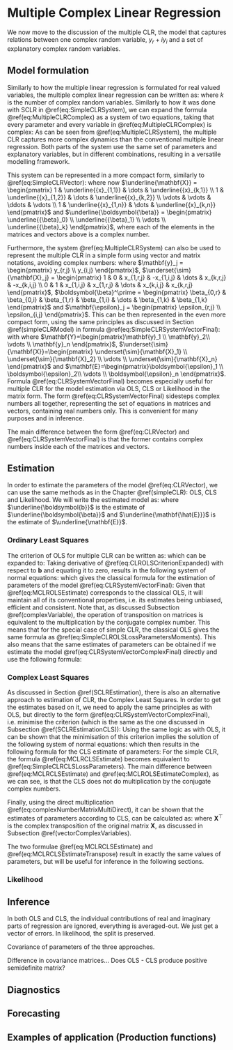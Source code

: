 # Multiple Complex Linear Regression {#multipleCLR}
We now move to the discussion of the multiple CLR, the model that captures relations between one complex random variable, $y_r + i y_i$ and a set of explanatory complex random variables.

## Model formulation 
Similarly to how the multiple linear regression is formulated for real valued variables, the multiple complex linear regression can be written as:
\begin{equation}
    y_j = \beta_0 + \beta_1 x_{1,j} + \beta_2 x_{2,j} + \dots + \beta_k x_{k,j} + \epsilon_j,
    (\#eq:MultipleCLRComplex)
\end{equation}
where $k$ is the number of complex random variables. Similarly to how it was done with SCLR in \@ref(eq:SimpleCLRSystem), we can expand the formula \@ref(eq:MultipleCLRComplex) as a system of two equations, taking that every parameter and every variable in \@ref(eq:MultipleCLRComplex) is complex:
\begin{equation}
    \begin{aligned}
        y_{r,j} = & \beta_{0,r} + \beta_{1,r} x_{1,r,j} - \beta_{1,i} x_{1,i,j} + \dots + \beta_{k,r} x_{k,r,j} - \beta_{k,i} x_{k,i,j} + \epsilon_{r,j} \\
        y_{i,j} = & \beta_{0,i} + \beta_{1,r} x_{1,i,j} + \beta_{1,i} x_{1,r,j} + \dots + \beta_{k,r} x_{k,i,j} + \beta_{k,i} x_{k,r,j} + \epsilon_{i,j} .
    \end{aligned}
    (\#eq:MultipleCLRSystem)
\end{equation}
As can be seen from \@ref(eq:MultipleCLRSystem), the multiple CLR captures more complex dynamics than the conventional multiple linear regression. Both parts of the system use the same set of parameters and explanatory variables, but in different combinations, resulting in a versatile modelling framework.

This system can be represented in a more compact form, similarly to \@ref(eq:SimpleCLRVector):
\begin{equation}
    \underline{\mathbf{y}} = \underline{\mathbf{X}} \underline{\boldsymbol{\beta}} + \underline{\boldsymbol{\epsilon}} ,
    (\#eq:CLRVector)
\end{equation}
where now $\underline{\mathbf{X}} = \begin{pmatrix} 1 & \underline{{x}_{1,1}} & \dots & \underline{{x}_{k,1}} \\ 1 & \underline{{x}_{1,2}} & \dots & \underline{{x}_{k,2}} \\ \vdots & \vdots & \ddots & \vdots \\ 1 & \underline{{x}_{1,n}} & \dots & \underline{{x}_{k,n}} \end{pmatrix}$ and $\underline{\boldsymbol{\beta}} = \begin{pmatrix} \underline{{\beta}_0} \\ \underline{{\beta}_1} \\ \vdots \\ \underline{{\beta}_k} \end{pmatrix}$, where each of the elements in the matrices and vectors above is a complex number.

Furthermore, the system \@ref(eq:MultipleCLRSystem) can also be used to represent the multiple CLR in a simple form using vector and matrix notations, avoiding complex numbers:
\begin{equation}
    \mathbf{y}_j = \underset{\sim}{\mathbf{X}_j} \boldsymbol{\beta} + \boldsymbol{\epsilon}_j ,
    (\#eq:MultipleCLRSystemVector)
\end{equation}
where $\mathbf{y}_j = \begin{pmatrix} y_{r,j} \\ y_{i,j} \end{pmatrix}$, $\underset{\sim}{\mathbf{X}_j} = \begin{pmatrix} 1 & 0 & x_{1,r,j} & -x_{1,i,j} & \dots & x_{k,r,j} & -x_{k,i,j} \\ 0 & 1 & x_{1,i,j} & x_{1,r,j} & \dots & x_{k,i,j} & x_{k,r,j} \end{pmatrix}$, $\boldsymbol{\beta}^\prime = \begin{pmatrix} \beta_{0,r} & \beta_{0,i} & \beta_{1,r} & \beta_{1,i} & \dots & \beta_{1,k} & \beta_{1,k} \end{pmatrix}$ and $\mathbf{\epsilon}_j = \begin{pmatrix} \epsilon_{r,j} \\ \epsilon_{i,j} \end{pmatrix}$. This can be then represented in the even more compact form, using the same principles as discussed in Section \@ref(simpleCLRModel) in formula \@ref(eq:SimpleCLRSystemVectorFinal):
\begin{equation}
    \mathbf{Y} = \underset{\sim}{\mathbf{X}} \boldsymbol{\beta} + \mathbf{E} 
    (\#eq:CLRSystemVectorFinal)
\end{equation}
with where $\mathbf{Y}=\begin{pmatrix}\mathbf{y}_1 \\ \mathbf{y}_2\\ \vdots \\ \mathbf{y}_n \end{pmatrix}$, $\underset{\sim}{\mathbf{X}}=\begin{pmatrix} \underset{\sim}{\mathbf{X}_1} \\ \underset{\sim}{\mathbf{X}_2} \\ \vdots \\ \underset{\sim}{\mathbf{X}_n} \end{pmatrix}$ and $\mathbf{E}=\begin{pmatrix}\boldsymbol{\epsilon}_1 \\ \boldsymbol{\epsilon}_2\\ \vdots \\ \boldsymbol{\epsilon}_n \end{pmatrix}$. Formula \@ref(eq:CLRSystemVectorFinal) becomes especially useful for multiple CLR for the model estimation via OLS, CLS or Likelihood in the matrix form. The form \@ref(eq:CLRSystemVectorFinal) sidesteps complex numbers all together, representing the set of equations in matrices and vectors, containing real numbers only. This is convenient for many purposes and in inference.

The main difference between the form \@ref(eq:CLRVector) and \@ref(eq:CLRSystemVectorFinal) is that the former contains complex numbers inside each of the matrices and vectors.


## Estimation
In order to estimate the parameters of the model \@ref(eq:CLRVector), we can use the same methods as in the Chapter \@ref(simpleCLR): OLS, CLS and Likelihood. We will write the estimated model as:
\begin{equation}
    \underline{\mathbf{Y}} = \underline{\mathbf{X}} \underline{\boldsymbol{b}} + \underline{\mathbf{\hat{E}}} ,
    (\#eq:CLRSystemVectorFinalEstimated)
\end{equation}
where $\underline{\boldsymbol{b}}$ is the estimate of $\underline{\boldsymbol{\beta}}$ and $\underline{\mathbf{\hat{E}}}$ is the estimate of $\underline{\mathbf{E}}$.





### Ordinary Least Squares
The criterion of OLS for multiple CLR can be written as:
\begin{equation}
    \min S(\boldsymbol{b}) = \min \left(\mathbf{\hat{E}}^\prime \mathbf{\hat{E}}\right),
    (\#eq:CLROLSCriterion)
\end{equation}
which can be expanded to:
\begin{equation}
    \begin{aligned}
    S(\boldsymbol{b}) = & \left( \mathbf{Y} - \mathbf{X} \boldsymbol{b} \right)^\prime \left( \mathbf{Y} - \mathbf{X} \boldsymbol{b} \right) = \\
    & \mathbf{Y}^\prime \mathbf{Y} - \mathbf{Y}^\prime \mathbf{X} \boldsymbol{b} - \boldsymbol{b}^\prime \mathbf{X}^\prime \mathbf{Y} + \boldsymbol{b}^\prime \mathbf{X}^\prime \mathbf{X} \boldsymbol{b}
    \end{aligned}. 
    (\#eq:CLROLSCriterionExpanded)
\end{equation}
Taking derivative of \@ref(eq:CLROLSCriterionExpanded) with respect to $\boldsymbol{b}$ and equating it to zero, results in the following system of normal equations:
\begin{equation}
    \mathbf{X}^\prime \mathbf{X} \boldsymbol{b} = \mathbf{X}^\prime \mathbf{Y} ,
    (\#eq:CLROLSSystemOfNormalEquations)
\end{equation}
which gives the classical formula for the estimation of parameters of the model \@ref(eq:CLRSystemVectorFinal):
\begin{equation}
    \boldsymbol{b} = \left( \mathbf{{X}}^\prime \mathbf{X}\right)^{-1} \mathbf{{X}}^\prime \mathbf{Y}
    (\#eq:MCLROLSEstimate)
\end{equation}
Given that \@ref(eq:MCLROLSEstimate) corresponds to the classical OLS, it will maintain all of its conventional properties, i.e. its estimates being unbiased, efficient and consistent. Note that, as discussed Subsection \@ref(complexVariable), the operation of transposition on matrices is equivalent to the multiplication by the conjugate complex number. This means that for the special case of simple CLR, the classical OLS gives the same formula as \@ref(eq:SimpleCLROLSLossParametersMoments). This also means that the same estimates of parameters can be obtained if we estimate the model \@ref(eq:CLRSystemVectorComplexFinal) directly and use the following formula:
\begin{equation}
    \boldsymbol{b} = \left( \underset{\sim}{\mathbf{\tilde{X}}}^\prime \underset{\sim}{\mathbf{X}}\right)^{-1} \underset{\sim}{\mathbf{\tilde{X}}}^\prime \underset{\sim}{\mathbf{Y}} .
    (\#eq:MCLROLSEstimateComplex)
\end{equation}


### Complex Least Squares
As discussed in Section \@ref(SCLREstimation), there is also an alternative approach to estimation of CLR, the Complex Least Squares. In order to get the estimates based on it, we need to apply the same principles as with OLS, but directly to the form \@ref(eq:CLRSystemVectorComplexFinal), i.e. minimise the criterion (which is the same as the one discussed in Subsection \@ref(SCLREstimationCLS)):
\begin{equation}
    \min S(\boldsymbol{b}) = \min \left(\underset{\sim}{\mathbf{\hat{E}}}^\prime \underset{\sim}{\mathbf{\hat{E}}}\right).
    (\#eq:CLRCLSCriterion)
\end{equation}
Using the same logic as with OLS, it can be shown that the minimisation of this criterion implies the solution of the following system of normal equations:
\begin{equation}
    \underset{\sim}{\mathbf{X}}^\prime \underset{\sim}{\mathbf{X}} \underset{\sim}{\boldsymbol{b}} = \underset{\sim}{\mathbf{X}}^\prime \underset{\sim}{\mathbf{Y}} ,
    (\#eq:CLRCLSSystemOfNormalEquations)
\end{equation}
which then results in the following formula for the CLS estimate of parameters:
\begin{equation}
    \boldsymbol{b} = \left( \underset{\sim}{\mathbf{{X}}}^\prime \underset{\sim}{\mathbf{X}}\right)^{-1} \underset{\sim}{\mathbf{{X}}}^\prime \underset{\sim}{\mathbf{Y}} .
    (\#eq:MCLRCLSEstimate)
\end{equation}
For the simple CLR, the formula \@ref(eq:MCLRCLSEstimate) becomes equivalent to \@ref(eq:SimpleCLRCLSLossParameters). The main difference between \@ref(eq:MCLRCLSEstimate) and \@ref(eq:MCLROLSEstimateComplex), as we can see, is that the CLS does not do multiplication by the conjugate complex numbers.

Finally, using the direct multiplication \@ref(eq:complexNumberMatrixMultiDirect), it can be shown that the estimates of parameters according to CLS, can be calculated as:
\begin{equation}
    \boldsymbol{b} = \left( \mathbf{{X}}^\top {\mathbf{X}}\right)^{-1} {\mathbf{{X}}}^\top {\mathbf{Y}} ,
    (\#eq:MCLRCLSEstimateTranspose)
\end{equation}
where $\mathbf{{X}}^\top$ is the complex transposition of the original matrix $\mathbf{{X}}$, as discussed in Subsection \@ref(vectorComplexVariables).

The two formulae \@ref(eq:MCLRCLSEstimate) and \@ref(eq:MCLRCLSEstimateTranspose) result in exactly the same values of parameters, but will be useful for inference in the following sections.


### Likelihood


## Inference
In both OLS and CLS, the individual contributions of real and imaginary parts of regression are ignored, everything is averaged-out. We just get a vector of errors. In likelihood, the split is preserved.

Covariance of parameters of the three approaches.

Difference in covariance matrices... Does OLS - CLS produce positive semidefinite matrix?


## Diagnostics

## Forecasting

## Examples of application (Production functions)
